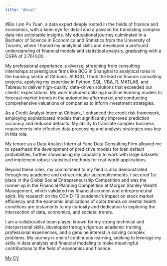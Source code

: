 ```yaml
---
title: "About"
---
```


#Bio
I am Pu Yuan, a data expert deeply rooted in the fields of finance and economics, with a keen eye for detail and a passion for translating complex data into actionable insights. My educational journey culminated in a Bachelor of Science in Economics and Statistics from the University of Toronto, where I honed my analytical skills and developed a profound understanding of financial models and statistical analysis, graduating with a CGPA of 3.76/4.00.

My professional experience is diverse, stretching from consulting internships at prestigious firms like BCG in Shanghai to analytical roles in the banking sector at Citibank. At BCG, I took the lead on finance consulting projects, applying my expertise in Python, SQL, VBA, R, MATLAB, and Tableau to deliver high-quality, data-driven solutions that exceeded our clients' expectations. My work included utilizing machine learning models to forecast market trends in the automotive aftermarket and conducting comprehensive valuations of companies to inform investment strategies.

As a Credit Analyst Intern at Citibank, I enhanced the credit risk framework, employing sophisticated models that significantly improved prediction accuracy and reduced defaults. My ability to translate complex business requirements into effective data processing and analysis strategies was key in this role.

My tenure as a Data Analyst Intern at Yanc Data Consulting Firm allowed me to spearhead the development of predictive models for loan default probabilities, further showcasing my capability to work with large datasets and implement robust statistical methods for real-world applications.

Beyond these roles, my commitment to my field is also demonstrated through my academic and extracurricular accomplishments. I secured 1st place in the Global Social Entrepreneurship Competition and was the runner-up in the Financial Planning Competition at Morgan Stanley Wealth Management, which validated my financial acumen and entrepreneurial spirit. My research on the COVID-19 pandemic's impact on stock market efficiency and the economic implications of color trends on mental health conditions are testaments to my curiosity and dedication to exploring the intersection of data, economics, and societal trends.

I am a collaborative team player, known for my strong technical and interpersonal skills, developed through rigorous academic training, professional experiences, and a genuine interest in solving complex problems. My journey is one of continuous learning, seeking to leverage my skills in data analysis and financial modeling to make meaningful contributions to the field of economics and finance.

[My CV](puyuan_cv.pdf)



